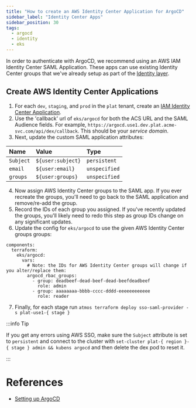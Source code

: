 ```yaml
---
title: "How to create an AWS Identity Center Application for ArgoCD"
sidebar_label: "Identity Center Apps"
sidebar_position: 30
tags:
  - argocd
  - identity
  - eks
---
```


In order to authenticate with ArgoCD, we recommend using an AWS IAM Identity Center SAML Application. These apps can use existing Identity Center groups that we've already setup as part of the [Identity layer](/reference-architecture/setup/identity/).

## Create AWS Identity Center Applications

1. For each `dev`, `staging`, and `prod` in the `plat` tenant, create an [IAM Identity Center Application](https://docs.aws.amazon.com/singlesignon/latest/userguide/samlapps.html).
2. Use the 'callback' url of `eks/argocd` for both the ACS URL and the SAML Audience fields. For example, `https://argocd.use1.dev.plat.acme-svc.com/api/dex/callback`. This should be your _service domain_.
3. Next, update the custom SAML application attributes:

| Name | Value           | Type        |
|:---------------|:----------------|:------------|
| `Subject`        | `${user:subject}` | `persistent`  |
| `email`          | `${user:email}`   | `unspecified` |
| `groups`         | `${user:groups}`  | `unspecified` |

4. Now assign AWS Identity Center groups to the SAML app. If you ever recreate the groups, you'll need to go back to the SAML application and remove/re-add the group.
5. Record the IDs of each group you assigned. If you've recently updated the groups, you'll likely need to redo this step as group IDs change on any significant updates.
6. Update the config for `eks/argocd` to use the given AWS Identity Center groups groups:

```console
components:
  terraform:
    eks/argocd:
      vars:
        # Note: the IDs for AWS Identity Center groups will change if you alter/replace them:
        argocd_rbac_groups:
          - group: deadbeef-dead-beef-dead-beefdeadbeef
            role: admin
          - group: aaaaaaaa-bbbb-cccc-dddd-eeeeeeeeeeee
            role: reader
```

7. Finally, for each stage run `atmos terraform deploy sso-saml-provider -s plat-use1-{ stage }`

:::info Tip

If you get any errors using AWS SSO, make sure the `Subject` attribute is set to `persistent` and connect to the cluster with `set-cluster plat-{ region }-{ stage } admin && kubens argocd` and then delete the dex pod to reset it.

:::

# References
- [Setting up ArgoCD](/reference-architecture/setup/argocd/)
